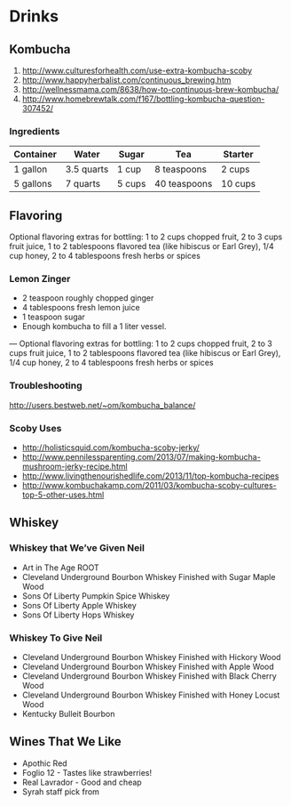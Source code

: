 # Drinks

## **Kombucha**

1. <http://www.culturesforhealth.com/use-extra-kombucha-scoby>
2. <http://www.happyherbalist.com/continuous_brewing.htm>
3. <http://wellnessmama.com/8638/how-to-continuous-brew-kombucha/>
4. <http://www.homebrewtalk.com/f167/bottling-kombucha-question-307452/>

### **Ingredients**



| **Container** | **Water**  | **Sugar** | **Tea**      | **Starter** |
| ------------- | ---------- | --------- | ------------ | ----------- |
| 1 gallon      | 3.5 quarts | 1 cup     | 8 teaspoons  | 2 cups      |
| 5 gallons     | 7 quarts   | 5 cups    | 40 teaspoons | 10 cups     |



## **Flavoring**

Optional flavoring extras for bottling: 1 to 2 cups chopped fruit, 2 to 3 cups fruit juice, 1 to 2 tablespoons flavored tea (like hibiscus or Earl Grey), 1/4 cup honey, 2 to 4 tablespoons fresh herbs or spices

### **Lemon Zinger**

- 2 teaspoon roughly chopped ginger
- 4 tablespoons fresh lemon juice
- 1 teaspoon sugar
- Enough kombucha to fill a 1 liter vessel.

— Optional flavoring extras for bottling: 1 to 2 cups chopped fruit, 2 to 3 cups fruit juice, 1 to 2 tablespoons flavored tea (like hibiscus or Earl Grey), 1/4 cup honey, 2 to 4 tablespoons fresh herbs or spices

### **Troubleshooting**

<http://users.bestweb.net/~om/kombucha_balance/>

### **Scoby Uses**

- <http://holisticsquid.com/kombucha-scoby-jerky/>
- <http://www.pennilessparenting.com/2013/07/making-kombucha-mushroom-jerky-recipe.html>
- <http://www.livingthenourishedlife.com/2013/11/top-kombucha-recipes>
- <http://www.kombuchakamp.com/2011/03/kombucha-scoby-cultures-top-5-other-uses.html>


## Whiskey

### Whiskey that We've Given Neil
- Art in The Age ROOT
- Cleveland Underground Bourbon Whiskey Finished with Sugar Maple Wood
- Sons Of Liberty Pumpkin Spice Whiskey
- Sons Of Liberty Apple Whiskey
- Sons Of Liberty Hops Whiskey


### Whiskey To Give Neil
- Cleveland Underground Bourbon Whiskey Finished with Hickory Wood
- Cleveland Underground Bourbon Whiskey Finished with Apple Wood
- Cleveland Underground Bourbon Whiskey Finished with Black Cherry Wood
- Cleveland Underground Bourbon Whiskey Finished with Honey Locust Wood
- Kentucky Bulleit Bourbon


## Wines That We Like

- Apothic Red
- Foglio 12 - Tastes like strawberries!
- Real Lavrador - Good and cheap
- Syrah staff pick from
